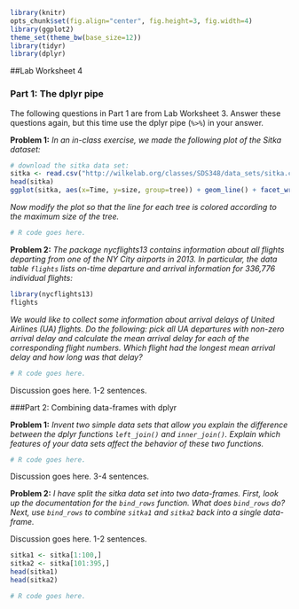 ```r
library(knitr)
opts_chunk$set(fig.align="center", fig.height=3, fig.width=4)
library(ggplot2)
theme_set(theme_bw(base_size=12))
library(tidyr)
library(dplyr)
```
##Lab Worksheet 4

### Part 1: The dplyr pipe

The following questions in Part 1 are from Lab Worksheet 3. Answer these questions again, but this time use the dplyr pipe (`%>%`) in your answer.

**Problem 1:** *In an in-class exercise, we made the following plot of the Sitka dataset:*

```r
# download the sitka data set:
sitka <- read.csv("http://wilkelab.org/classes/SDS348/data_sets/sitka.csv")
head(sitka)
ggplot(sitka, aes(x=Time, y=size, group=tree)) + geom_line() + facet_wrap(~treat)
```

*Now modify the plot so that the line for each tree is colored according to the maximum size of the tree.* 
```r
# R code goes here.
```

**Problem 2:** *The package nycflights13 contains information about all flights departing from one of the NY City airports in 2013. In particular, the data table `flights` lists on-time departure and arrival information for 336,776 individual flights:*
```r
library(nycflights13)
flights
```

*We would like to collect some information about arrival delays of United Airlines (UA) flights. Do the following: pick all UA departures with non-zero arrival delay and calculate the mean arrival delay for each of the corresponding flight numbers. Which flight had the longest mean arrival delay and how long was that delay?*

```r
# R code goes here.
```

Discussion goes here. 1-2 sentences.

###Part 2: Combining data-frames with dplyr

**Problem 1:** *Invent two simple data sets that allow you explain the difference between the dplyr functions `left_join()` and `inner_join()`. Explain which features of your data sets affect the behavior of these two functions.*
```r
# R code goes here.
```
Discussion goes here. 3-4 sentences.

**Problem 2:** *I have split the sitka data set into two data-frames. First, look up the documentation for the `bind_rows` function. What does `bind_rows` do? Next, use `bind_rows` to combine `sitka1` and `sitka2` back into a single data-frame.*

Discussion goes here. 1-2 sentences.

```r
sitka1 <- sitka[1:100,]
sitka2 <- sitka[101:395,]
head(sitka1)
head(sitka2)

# R code goes here.
```